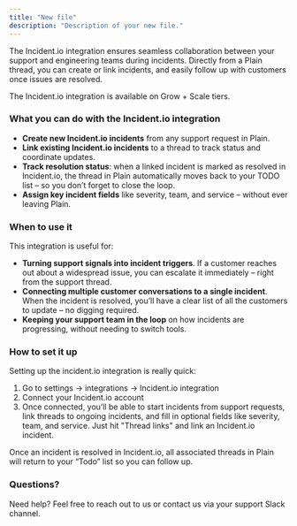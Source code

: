 ```yaml
---
title: "New file"
description: "Description of your new file."
---
```


The Incident.io integration ensures seamless collaboration between your support and engineering teams during incidents. Directly from a Plain thread, you can create or link incidents, and easily follow up with customers once issues are resolved.​

The Incident.io integration is available on Grow \+ Scale tiers. 

### What you can do with the Incident.io integration

- **Create new Incident.io incidents** from any support request in Plain.
- **Link existing Incident.io incidents** to a thread to track status and coordinate updates.
- **Track resolution status**: when a linked incident is marked as resolved in Incident.io, the thread in Plain automatically moves back to your TODO list – so you don’t forget to close the loop.
- **Assign key incident fields** like severity, team, and service – without ever leaving Plain.

### When to use it

This integration is useful for:

- **Turning support signals into incident triggers**. If a customer reaches out about a widespread issue, you can escalate it immediately – right from the support thread.
- **Connecting multiple customer conversations to a single incident**. When the incident is resolved, you’ll have a clear list of all the customers to update – no digging required.
- **Keeping your support team in the loop** on how incidents are progressing, without needing to switch tools.

### How to set it up 

Setting up the incident.io integration is really quick:

1. Go to settings → integrations → Incident.io integration
2. Connect your Incident.io account 
3. Once connected, you’ll be able to start incidents from support requests, link threads to ongoing incidents, and fill in optional fields like severity, team, and service. Just hit "Thread links" and link an Incident.io incident. 

Once an incident is resolved in Incident.io, all associated threads in Plain will return to your “Todo” list so you can follow up.

### Questions?

Need help? Feel free to reach out to us or contact us via your support Slack channel.
